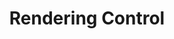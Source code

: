 ---
title: Rendering Control
description: Learn how to control the rendering of components in Reactter.
sidebar:
  order: 0
---